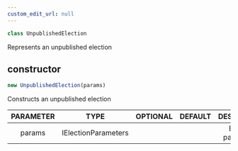 ```yaml
---
custom_edit_url: null
---
```


```ts
class UnpublishedElection
```

<div>

</div>

Represents an unpublished election

## constructor
```ts
new UnpublishedElection(params)
```

<div>

</div>

Constructs an unpublished election

|PARAMETER|TYPE|OPTIONAL|DEFAULT|DESCRIPTION|
|:---:|:---:|:---:|:---:|:---:|
|params|IElectionParameters|||Election parameters|

